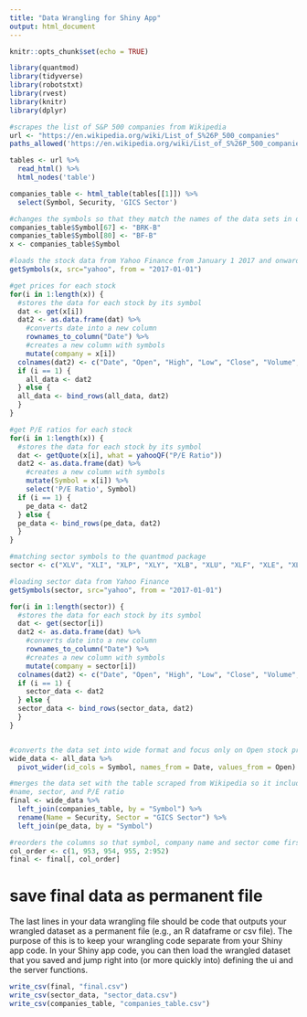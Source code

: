 ```yaml
---
title: "Data Wrangling for Shiny App"
output: html_document
---
```


```r
knitr::opts_chunk$set(echo = TRUE)
```

```r
library(quantmod)
library(tidyverse)
library(robotstxt)
library(rvest)
library(knitr)
library(dplyr)

#scrapes the list of S&P 500 companies from Wikipedia 
url <- "https://en.wikipedia.org/wiki/List_of_S%26P_500_companies"
paths_allowed('https://en.wikipedia.org/wiki/List_of_S%26P_500_companies')

tables <- url %>%
  read_html() %>%
  html_nodes('table')

companies_table <- html_table(tables[[1]]) %>% 
  select(Symbol, Security, 'GICS Sector') 

#changes the symbols so that they match the names of the data sets in quantmod package
companies_table$Symbol[67] <- "BRK-B"
companies_table$Symbol[80] <- "BF-B"
x <- companies_table$Symbol

#loads the stock data from Yahoo Finance from January 1 2017 and onwards
getSymbols(x, src="yahoo", from = "2017-01-01")

#get prices for each stock 
for(i in 1:length(x)) {
  #stores the data for each stock by its symbol
  dat <- get(x[i]) 
  dat2 <- as.data.frame(dat) %>%
    #converts date into a new column
    rownames_to_column("Date") %>%
    #creates a new column with symbols
    mutate(company = x[i])
  colnames(dat2) <- c("Date", "Open", "High", "Low", "Close", "Volume", "Adjusted", "Symbol")
  if (i == 1) {
    all_data <- dat2
  } else {
  all_data <- bind_rows(all_data, dat2)
  }
}

#get P/E ratios for each stock 
for(i in 1:length(x)) {
  #stores the data for each stock by its symbol
  dat <- getQuote(x[i], what = yahooQF("P/E Ratio")) 
  dat2 <- as.data.frame(dat) %>%
    #creates a new column with symbols
    mutate(Symbol = x[i]) %>%
    select('P/E Ratio', Symbol)
  if (i == 1) {
    pe_data <- dat2
  } else {
  pe_data <- bind_rows(pe_data, dat2)
  }
}

#matching sector symbols to the quantmod package
sector <- c("XLV", "XLI", "XLP", "XLY", "XLB", "XLU", "XLF", "XLE", "XLK", "XLRE", "XLC")

#loading sector data from Yahoo Finance
getSymbols(sector, src="yahoo", from = "2017-01-01")

for(i in 1:length(sector)) {
  #stores the data for each stock by its symbol
  dat <- get(sector[i]) 
  dat2 <- as.data.frame(dat) %>%
    #converts date into a new column
    rownames_to_column("Date") %>%
    #creates a new column with symbols
    mutate(company = sector[i])
  colnames(dat2) <- c("Date", "Open", "High", "Low", "Close", "Volume", "Adjusted", "Symbol")
  if (i == 1) {
    sector_data <- dat2
  } else {
  sector_data <- bind_rows(sector_data, dat2)
  }
}


#converts the data set into wide format and focus only on Open stock prices
wide_data <- all_data %>%
  pivot_wider(id_cols = Symbol, names_from = Date, values_from = Open)

#merges the data set with the table scraped from Wikipedia so it includes company
#name, sector, and P/E ratio
final <- wide_data %>%
  left_join(companies_table, by = "Symbol") %>%
  rename(Name = Security, Sector = "GICS Sector") %>%
  left_join(pe_data, by = "Symbol")

#reorders the columns so that symbol, company name and sector come first
col_order <- c(1, 953, 954, 955, 2:952)
final <- final[, col_order]
```

# save final data as permanent file

The last lines in your data wrangling file should be code that outputs your wrangled dataset as a permanent file (e.g., an R dataframe or csv file). The purpose of this is to keep your wrangling code separate from your Shiny app code. In your Shiny app code, you can then load the wrangled dataset that you saved and jump right into (or more quickly into) defining the ui and the server functions.

```r
write_csv(final, "final.csv")
write_csv(sector_data, "sector_data.csv")
write_csv(companies_table, "companies_table.csv")
```

